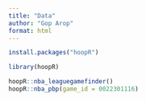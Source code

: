 ```yaml
---
title: "Data"
author: "Gop Arop"
format: html
---
```


```r
install.packages("hoopR")
```

```r
library(hoopR)
```


```r
hoopR::nba_leaguegamefinder()
hoopR::nba_pbp(game_id = 0022301116)
```




